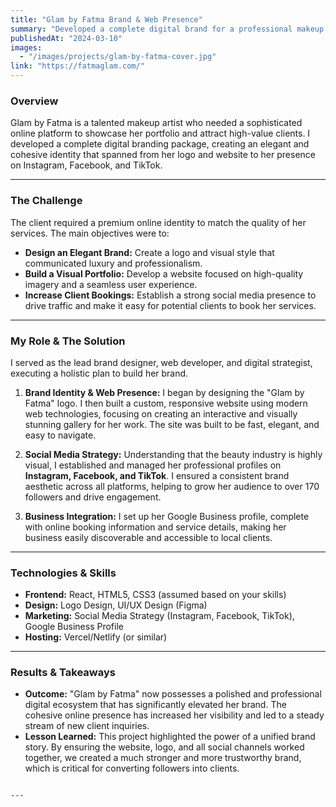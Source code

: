```yaml
---
title: "Glam by Fatma Brand & Web Presence"
summary: "Developed a complete digital brand for a professional makeup artist, including logo design, a custom website, and a multi-platform social media strategy."
publishedAt: "2024-03-10"
images:
  - "/images/projects/glam-by-fatma-cover.jpg"
link: "https://fatmaglam.com/"
---
```


### Overview

Glam by Fatma is a talented makeup artist who needed a sophisticated online platform to showcase her portfolio and attract high-value clients. I developed a complete digital branding package, creating an elegant and cohesive identity that spanned from her logo and website to her presence on Instagram, Facebook, and TikTok.

---

### The Challenge

The client required a premium online identity to match the quality of her services. The main objectives were to:
- **Design an Elegant Brand:** Create a logo and visual style that communicated luxury and professionalism.
- **Build a Visual Portfolio:** Develop a website focused on high-quality imagery and a seamless user experience.
- **Increase Client Bookings:** Establish a strong social media presence to drive traffic and make it easy for potential clients to book her services.

---

### My Role & The Solution

I served as the lead brand designer, web developer, and digital strategist, executing a holistic plan to build her brand.

1.  **Brand Identity & Web Presence:** I began by designing the "Glam by Fatma" logo. I then built a custom, responsive website using modern web technologies, focusing on creating an interactive and visually stunning gallery for her work. The site was built to be fast, elegant, and easy to navigate.

2.  **Social Media Strategy:** Understanding that the beauty industry is highly visual, I established and managed her professional profiles on **Instagram, Facebook, and TikTok**. I ensured a consistent brand aesthetic across all platforms, helping to grow her audience to over 170 followers and drive engagement.

3.  **Business Integration:** I set up her Google Business profile, complete with online booking information and service details, making her business easily discoverable and accessible to local clients.

---

### Technologies & Skills
- **Frontend:** React, HTML5, CSS3 (assumed based on your skills)
- **Design:** Logo Design, UI/UX Design (Figma)
- **Marketing:** Social Media Strategy (Instagram, Facebook, TikTok), Google Business Profile
- **Hosting:** Vercel/Netlify (or similar)

---

### Results & Takeaways

- **Outcome:** "Glam by Fatma" now possesses a polished and professional digital ecosystem that has significantly elevated her brand. The cohesive online presence has increased her visibility and led to a steady stream of new client inquiries.
- **Lesson Learned:** This project highlighted the power of a unified brand story. By ensuring the website, logo, and all social channels worked together, we created a much stronger and more trustworthy brand, which is critical for converting followers into clients.
```

---